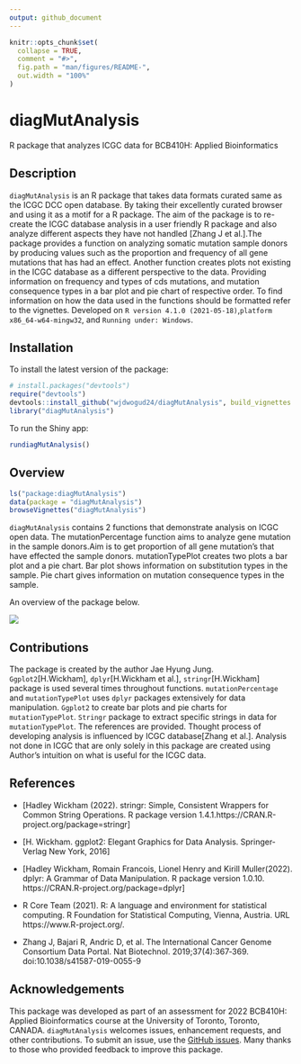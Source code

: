 ```yaml
---
output: github_document
---
```


<!-- README.md is generated from README.Rmd. Please edit that file -->

```r
knitr::opts_chunk$set(
  collapse = TRUE,
  comment = "#>",
  fig.path = "man/figures/README-",
  out.width = "100%"
)
```

# diagMutAnalysis
R package that analyzes ICGC data for BCB410H: Applied Bioinformatics

<!-- badges: start -->
<!-- badges: end -->

## Description
`diagMutAnalysis` is an R package that takes data formats curated same as the ICGC DCC open database. By taking their excellently curated browser and using it as a motif for a R package. The aim of the package is to re-create the ICGC database analysis in a user friendly R package and also analyze different aspects they have not handled [Zhang J et al.].The package provides a function on analyzing somatic mutation sample donors by producing values such as the proportion and frequency of all gene mutations that has had an effect. Another function creates plots not existing in the ICGC database as a different perspective to the data. Providing information on frequency and types of cds mutations, and mutation consequence types in a bar plot and pie chart of respective order. To find information on how the data used in the functions should be formatted refer to the vignettes. Developed on `R version 4.1.0 (2021-05-18)`,`platform x86_64-w64-mingw32`, and `Running under: Windows`.

## Installation

To install the latest version of the package:

``` r
# install.packages("devtools")
require("devtools")
devtools::install_github("wjdwogud24/diagMutAnalysis", build_vignettes = TRUE)
library("diagMutAnalysis")
```
To run the Shiny app:
```r
rundiagMutAnalysis()
```

## Overview
``` r
ls("package:diagMutAnalysis")
data(package = "diagMutAnalysis") 
browseVignettes("diagMutAnalysis")
```
`diagMutAnalysis` contains 2 functions that demonstrate analysis on ICGC open data. The mutationPercentage function aims to analyze gene mutation in the sample donors.Aim is to get proportion of all gene mutation's that have effected the sample donors. mutationTypePlot creates two plots a bar plot and a pie chart. Bar plot shows information on substitution types in the sample. Pie chart gives information on mutation consequence types in the sample.

An overview of the package below.

![](./inst/extdata/Jung_J_A1.png)

## Contributions
The package is created by the author Jae Hyung Jung. `Ggplot2`[H.Wickham], `dplyr`[H.Wickham et al.], `stringr`[H.Wickham] package is used several times throughout functions. `mutationPercentage` and `mutationTypePlot` uses `dplyr` packages extensively for data manipulation. `Ggplot2` to create bar plots and pie charts for `mutationTypePlot`. `Stringr` package to extract specific strings in data for `mutationTypePlot`. The references are provided. Thought process of developing analysis is influenced by ICGC database[Zhang et al.]. Analysis not done in ICGC that are only solely in this package are created using Author's intuition on what is useful for the ICGC data.

## References

* [Hadley Wickham (2022). stringr: Simple, Consistent Wrappers for Common String Operations. R package version 1.4.1.https://CRAN.R-project.org/package=stringr]

* [H. Wickham. ggplot2: Elegant Graphics for Data Analysis. Springer-Verlag New York, 2016]

* [Hadley Wickham, Romain Francois, Lionel Henry and Kirill Muller(2022). dplyr: A Grammar of Data Manipulation. R package version 1.0.10. https://CRAN.R-project.org/package=dplyr]

* R Core Team (2021). R: A language and environment for statistical computing. R
Foundation for Statistical Computing, Vienna, Austria. URL
https://www.R-project.org/.

* Zhang J, Bajari R, Andric D, et al. The International Cancer Genome Consortium Data Portal. Nat Biotechnol. 2019;37(4):367‐369. doi:10.1038/s41587-019-0055-9

## Acknowledgements

This package was developed as part of an assessment for 2022 BCB410H: Applied Bioinformatics course at the University of Toronto, Toronto, CANADA. `diagMutAnalysis` welcomes issues, enhancement requests, and other contributions. To submit an issue, use the [GitHub issues](https://github.com/wjdwogud24/diagMutAnalysis/issues). Many thanks to those who provided feedback to improve this package.


